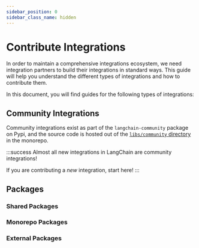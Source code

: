```yaml
---
sidebar_position: 0
sidebar_class_name: hidden
---
```


# Contribute Integrations

<!-- 
Vision: to maintain a comprehensive integrations ecosystem, we need integration partners to all build their integrations in standard ways.
Steps. figure out which kind of integration, follow respective guide
news: we have a new guide for contributing integrations
-->

In order to maintain a comprehensive integrations ecosystem, we need integration 
partners to build their integrations in standard ways. This guide will help you 
understand the different types of integrations and how to contribute them.

In this document, you will find guides for the following types of integrations:


<IntegrationsTable />

## Community Integrations

Community integrations exist as part of the `langchain-community` package on Pypi,
and the source code is hosted out of the 
[`libs/community` directory](https://github.com/langchain-ai/langchain/tree/master/libs/community) 
in the monorepo.

:::success
Almost all new integrations in LangChain are community integrations!

If you are contributing a *new* integration, start here!
:::

## Packages

### Shared Packages

### Monorepo Packages

### External Packages
